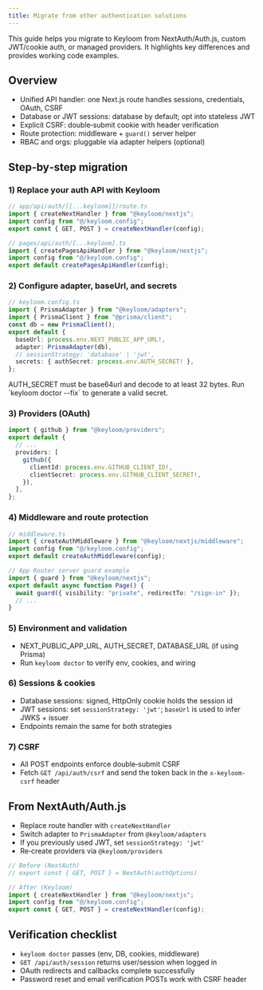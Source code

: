 ```yaml
---
title: Migrate from other authentication solutions
---
```



This guide helps you migrate to Keyloom from NextAuth/Auth.js, custom JWT/cookie auth, or managed providers. It highlights key differences and provides working code examples.

## Overview

- Unified API handler: one Next.js route handles sessions, credentials, OAuth, CSRF
- Database or JWT sessions: database by default; opt into stateless JWT
- Explicit CSRF: double‑submit cookie with header verification
- Route protection: middleware + `guard()` server helper
- RBAC and orgs: pluggable via adapter helpers (optional)

## Step‑by‑step migration

<Steps>

### 1) Replace your auth API with Keyloom

<Tabs>
<Tab value="app-router" title="App Router">

```ts
// app/api/auth/[[...keyloom]]/route.ts
import { createNextHandler } from "@keyloom/nextjs";
import config from "@/keyloom.config";
export const { GET, POST } = createNextHandler(config);
```

</Tab>
<Tab value="pages-router" title="Pages Router">

```ts
// pages/api/auth/[...keyloom].ts
import { createPagesApiHandler } from "@keyloom/nextjs";
import config from "@/keyloom.config";
export default createPagesApiHandler(config);
```

</Tab>
</Tabs>

### 2) Configure adapter, baseUrl, and secrets

```ts
// keyloom.config.ts
import { PrismaAdapter } from "@keyloom/adapters";
import { PrismaClient } from "@prisma/client";
const db = new PrismaClient();
export default {
  baseUrl: process.env.NEXT_PUBLIC_APP_URL!,
  adapter: PrismaAdapter(db),
  // sessionStrategy: 'database' | 'jwt',
  secrets: { authSecret: process.env.AUTH_SECRET! },
};
```

<Callout>
  AUTH_SECRET must be base64url and decode to at least 32 bytes. Run `keyloom
  doctor --fix` to generate a valid secret.
</Callout>

### 3) Providers (OAuth)

```ts
import { github } from "@keyloom/providers";
export default {
  // ...
  providers: [
    github({
      clientId: process.env.GITHUB_CLIENT_ID!,
      clientSecret: process.env.GITHUB_CLIENT_SECRET!,
    }),
  ],
};
```

### 4) Middleware and route protection

```ts
// middleware.ts
import { createAuthMiddleware } from "@keyloom/nextjs/middleware";
import config from "@/keyloom.config";
export default createAuthMiddleware(config);
```

```ts
// App Router server guard example
import { guard } from "@keyloom/nextjs";
export default async function Page() {
  await guard({ visibility: "private", redirectTo: "/sign-in" });
  // ...
}
```

### 5) Environment and validation

- NEXT_PUBLIC_APP_URL, AUTH_SECRET, DATABASE_URL (if using Prisma)
- Run `keyloom doctor` to verify env, cookies, and wiring

### 6) Sessions & cookies

- Database sessions: signed, HttpOnly cookie holds the session id
- JWT sessions: set `sessionStrategy: 'jwt'`; `baseUrl` is used to infer JWKS + issuer
- Endpoints remain the same for both strategies

### 7) CSRF

- All POST endpoints enforce double‑submit CSRF
- Fetch `GET /api/auth/csrf` and send the token back in the `x-keyloom-csrf` header

</Steps>

## From NextAuth/Auth.js

- Replace route handler with `createNextHandler`
- Switch adapter to `PrismaAdapter` from `@keyloom/adapters`
- If you previously used JWT, set `sessionStrategy: 'jwt'`
- Re‑create providers via `@keyloom/providers`

```ts
// Before (NextAuth)
// export const { GET, POST } = NextAuth(authOptions)

// After (Keyloom)
import { createNextHandler } from "@keyloom/nextjs";
import config from "@/keyloom.config";
export const { GET, POST } = createNextHandler(config);
```

## Verification checklist

- `keyloom doctor` passes (env, DB, cookies, middleware)
- `GET /api/auth/session` returns user/session when logged in
- OAuth redirects and callbacks complete successfully
- Password reset and email verification POSTs work with CSRF header
